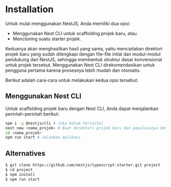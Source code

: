 # Installation
Untuk mulai menggunakan NestJS, Anda memiliki dua opsi:
- Menggunakan Nest CLI untuk scaffolding projek baru, atau
- Mencloning suatu starter projek.

Keduanya akan menghasilkan hasil yang sama, yaitu menciptakan direktori projek baru yang sudah dilengkapi dengan file-file intial dan modul-modul pendukung dari NestJS, sehingga membentuk struktur dasar konvensional untuk projek tersebut. Menggunakan Nest CLI direkomendasikan untuk pengguna pertama karena prosesnya lebih mudah dan otomatis.

Berikut adalah cara-cara untuk melakukan kedua opsi tersebut:
## Menggunakan Nest CLI
Untuk scaffolding projek baru dengan Nest CLI, Anda dapat menjalankan perintah-perintah berikut:

```bash
npm i -g @nestjs/cli # Jika belum terinstal
nest new <nama_projek> # Buat direktori projek baru dan populasinya dengan file-file initial dan modul-modul pendukung
cd <nama_projek>
npm run start # Jalankan aplikasi
```

## Alternatives
```bash
$ git clone https://github.com/nestjs/typescript-starter.git project
$ cd project
$ npm install
$ npm run start
```

